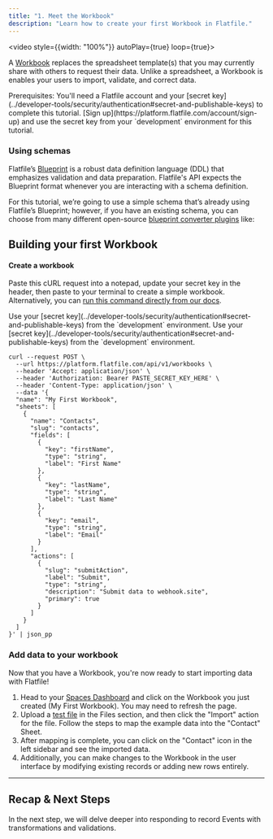 ```yaml
---
title: "1. Meet the Workbook"
description: "Learn how to create your first Workbook in Flatfile."
---
```


<video style={{width: "100%"}} autoPlay={true} loop={true}>
 <source src="https://videos.ctfassets.net/hjneo4qi4goj/63dlrcN48dWeAbl05SJ25k/642a5c954887c5bb7fc1b32fb88ab0ca/homepage_header_video-01.mp4" type="video/mp4"/>
</video>

A [Workbook](https://flatfileinc.mintlify.dev/docs/concepts/workbooks) replaces the spreadsheet template(s) that you may currently share with others to request their data. Unlike a spreadsheet, a Workbook is enables your users to import, validate, and correct data.

<Info>
Prerequisites: You'll need a Flatfile account and your [secret key](../developer-tools/security/authentication#secret-and-publishable-keys) to complete this tutorial. [Sign up](https://platform.flatfile.com/account/sign-up) and use the secret key from your `development` environment for this tutorial.
</Info>

### Using schemas

Flatfile’s <Tooltip tip="Learn more about Blueprint">[Blueprint](../blueprint/overview)</Tooltip> is a robust data definition language (DDL) that emphasizes validation and data preparation. Flatfile's API expects the Blueprint format whenever you are interacting with a schema definition.

For this tutorial, we’re going to use a simple schema that’s already using Flatfile’s Blueprint; 
however, if you have an existing schema, you can choose from many different open-source [blueprint converter plugins](https://flatfile.com/plugins) like:

<CardGroup cols={4}>
  <Card color="#CB3837" title="@flatfile/plugin-json-schema" icon="npm" href="https://flatfile.com/plugins/json-schema">
  </Card>
  <Card color="#CB3837" title="@flatfile/plugin-sql-ddl" icon="npm" href="https://flatfile.com/plugins/sql-ddl">
  </Card>
  <Card color="#CB3837" title="@flatfile/plugin-openapi" icon="npm" href="https://flatfile.com/plugins/openapi">
  </Card>
  <Card color="#CB3837" title="@flatfile/plugin-graphql" icon="npm" href="https://flatfile.com/plugins/graphql">
  </Card>
</CardGroup>

## Building your first Workbook

#### Create a workbook 

Paste this cURL request into a notepad, update your secret key in the header, then paste to your terminal to create a simple workbook. Alternatively, you can [run this command directly from our docs](https://flatfile.stoplight.io/docs/v10/tjt005wdogklo-create-a-sample-workbook).

<Tip>
Use your [secret key](../developer-tools/security/authentication#secret-and-publishable-keys) from the `development` environment.
</Tip>

<Tip>
Use your [secret key](../developer-tools/security/authentication#secret-and-publishable-keys) from the `development` environment.
</Tip>

```shell Shell / cURL
curl --request POST \
  --url https://platform.flatfile.com/api/v1/workbooks \
  --header 'Accept: application/json' \
  --header 'Authorization: Bearer PASTE_SECRET_KEY_HERE' \
  --header 'Content-Type: application/json' \
  --data '{
  "name": "My First Workbook",
  "sheets": [
    {
      "name": "Contacts",
      "slug": "contacts",
      "fields": [
        {
          "key": "firstName",
          "type": "string",
          "label": "First Name"
        },
        {
          "key": "lastName",
          "type": "string",
          "label": "Last Name"
        },
        {
          "key": "email",
          "type": "string",
          "label": "Email"
        }
      ],
      "actions": [
        {
          "slug": "submitAction",
          "label": "Submit",
          "type": "string",
          "description": "Submit data to webhook.site",
          "primary": true
        }
      ]
    }
  ]
}' | json_pp
```

### Add data to your workbook

Now that you have a Workbook, you're now ready to start importing data with Flatfile! 

1. Head to your [Spaces Dashboard](https://platform.flatfile.com) and click on 
the Workbook you just created (My First Workbook). You may need to refresh the page.
2. Upload a [test file](https://assets.ctfassets.net/hjneo4qi4goj/6I48ynsesoL1s1YhPK8Pvx/1d5ed30534c1ef44166d440a08612621/getting-started.csv) in the Files section, and then click the "Import" action for the file. Follow the steps to map the example data into the "Contact" Sheet. 
3. After mapping is complete, you can click on the "Contact" icon in the left sidebar and see the imported data. 
4. Additionally, you can make changes to the Workbook in the user interface by modifying existing records or adding new rows entirely.

---

## Recap & Next Steps

In the next step, we will delve deeper into responding to record Events with transformations and validations.
